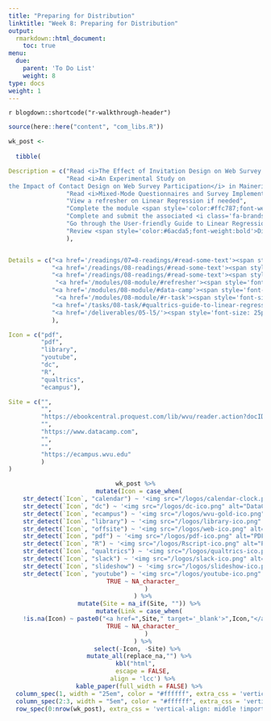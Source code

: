 ```yaml
---
title: "Preparing for Distribution"
linktitle: "Week 8: Preparing for Distribution"
output:
  rmarkdown::html_document:
    toc: true
menu:
  due:
    parent: 'To Do List'
    weight: 8
type: docs
weight: 1
---
```


`r blogdown::shortcode("r-walkthrough-header")`

```r
source(here::here("content", "com_libs.R"))
```

```r

wk_post <- 
  
  tibble(

Description = c("Read <i>The Effect of Invitation Design on Web Survey Response Rate</i> in Kaplowitz, et al. (2011)",
                "Read <i>An Experimental Study on
the Impact of Contact Design on Web Survey Participation</i> in Maineri & Van Mol (2022)",
                "Read <i>Mixed-Mode Questionnaires and Survey Implementation</i> in Dillman, Smyth, &amp; Christian (2014)",
                "View a refresher on Linear Regression if needed",
                "Complete the module <span style='color:#ffc787;font-weight:bold'><i>Modeling with Data in the Tidyverse</i></span>",
                "Complete and submit the associated <i class='fa-brands fa-r-project'></i> task for the module",
                "Go through the User-friendly Guide to Linear Regression on the Qualtrics website",
                "Review <span style='color:#6acda5;font-weight:bold'>Disseminate the Survey</span> and submit it either by the end of Week 8 or 9"
                ),


Details = c("<a href='/readings/07=8-readings/#read-some-text'><span style='font-size: 25px; color: #89cff0;'><i class='fas fa-info-circle'></i></span></a>",
            "<a href='/readings/08-readings/#read-some-text'><span style='font-size: 25px; color: #89cff0;'><i class='fas fa-info-circle'></i></span></a>",
            "<a href='/readings/08-readings/#read-some-text'><span style='font-size: 25px; color: #89cff0;'><i class='fas fa-info-circle'></i></span></a>",
             "<a href='/modules/08-module/#refresher'><span style='font-size: 25px; color: #89cff0;'><i class='fas fa-info-circle'></i></span></a>",
            "<a href='/modules/08-module/#data-camp'><span style='font-size: 25px; color: #89cff0;'><i class='fas fa-info-circle'></i></span></a>",
             "<a href='/modules/08-module/#r-task'><span style='font-size: 25px; color: #89cff0;'><i class='fas fa-info-circle'></i></span></a>",
            "<a href='/tasks/08-task/#qualtrics-guide-to-linear-regression'><span style='font-size: 25px; color: #89cff0;'><i class='fas fa-info-circle'></i></span></a>",
            "<a href='/deliverables/05-l5/'><span style='font-size: 25px; color: #89cff0;'><i class='fas fa-info-circle'></i></span></a>"
            ),

Icon = c("pdf",
         "pdf",
         "library",
         "youtube",
         "dc",
         "R",
         "qualtrics",
         "ecampus"),

Site = c("",
         "",
         "https://ebookcentral.proquest.com/lib/wvu/reader.action?docID=1762797&ppg=418",
         "",
         "https://www.datacamp.com",
         "",
         "",
         "https://ecampus.wvu.edu"
         )
)
```

<center>
```r
wk_post %>%
  mutate(Icon = case_when(
    str_detect(`Icon`, "calendar") ~ '<img src="/logos/calendar-clock.png" alt="Calendar clock icon" width="27">',
    str_detect(`Icon`, "dc") ~ '<img src="/logos/dc-ico.png" alt="DataCamp icon" width="24">',
    str_detect(`Icon`, "ecampus") ~ '<img src="/logos/wvu-gold-ico.png" alt="WVU icon" width="25">',
    str_detect(`Icon`, "library") ~ '<img src="/logos/library-ico.png" alt="Library icon" width="25">',
    str_detect(`Icon`, "offsite") ~ '<img src="/logos/web-ico.png" alt="Web icon" width="26">',
    str_detect(`Icon`, "pdf") ~ '<img src="/logos/pdf-ico.png" alt="PDF icon" width="30">',
    str_detect(`Icon`, "R") ~ '<img src="/logos/Rscript-ico.png" alt="PDF icon" width="30">',
    str_detect(`Icon`, "qualtrics") ~ '<img src="/logos/qualtrics-ico.png" alt="Qualtrics icon" width="29">',
    str_detect(`Icon`, "slack") ~ '<img src="/logos/slack-ico.png" alt="Slack icon" width="25">',
    str_detect(`Icon`, "slideshow") ~ '<img src="/logos/slideshow-ico.png" alt="Slideshow icon" width="27">',
    str_detect(`Icon`, "youtube") ~ '<img src="/logos/youtube-ico.png" alt="YouTube icon" width="24">',
    TRUE ~ NA_character_
      )
    ) %>%
  mutate(Site = na_if(Site, "")) %>%
  mutate(Link = case_when(
    !is.na(Icon) ~ paste0("<a href=",Site," target='_blank'>",Icon,"</a>"),
    TRUE ~ NA_character_
      )
    ) %>%
  select(-Icon, -Site) %>% 
  mutate_all(replace_na,"") %>%
kbl("html",
    escape = FALSE,
    align = 'lcc') %>%
  kable_paper(full_width = FALSE) %>%
  column_spec(1, width = "25em", color = "#ffffff", extra_css = 'vertical-align: middle !important;') %>%
  column_spec(2:3, width = "5em", color = "#ffffff", extra_css = 'vertical-align: middle !important;') %>%
  row_spec(0:nrow(wk_post), extra_css = 'vertical-align: middle !important;', background = "transparent", color = "#f7f7f7") 
```
</center>
